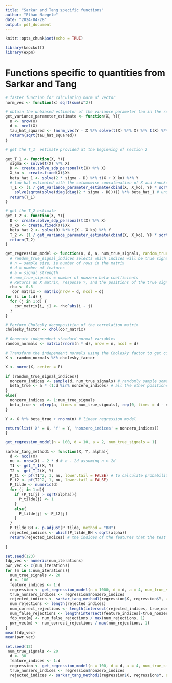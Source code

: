 ```yaml
---
title: "Sarkar and Tang specific functions"
author: "Ethan Naegele"
date: "2024-04-28"
output: pdf_document
---
```


```r
knitr::opts_chunk$set(echo = TRUE)
```

```r
library(knockoff)
library(expm)
```


# Functions specific to quantities from Sarkar and Tang

```r
# faster function for calculating norm of vector
norm_vec <- function(x) sqrt(sum(x^2))

# obtain the unbiased estimator of the variance parameter tau in the regression setting Y = N(X * beta, tau^2 I_n)
get_variance_parameter_estimate <- function(X, Y){
  n <- nrow(X)
  d <- ncol(X)
  tau_hat_squared <- (norm_vec(Y - X %*% solve(t(X) %*% X) %*% t(X) %*% Y))^2 / (n - d) # numerator is RSS, and assuming n > d
  return(sqrt(tau_hat_squared))
}
```



```r
# get the T_1  estimate provided at the beginning of section 2

get_T_1 <- function(X, Y){
  sigma <- solve(t(X) %*% X)
  D <- create.solve_sdp_personal(t(X) %*% X)
  X_ko <- create.fixed(X)$Xk
  beta_hat_1 <- solve(2 * sigma - D) %*% t(X + X_ko) %*% Y
  # tau hat estimated with the columnwise concatenation of X and knockoff X
  T_1 <- (1 / get_variance_parameter_estimate(cbind(X, X_ko), Y) * sqrt(2)) *
    solve(sqrtm(solve(diag(diag(2 * sigma - D))))) %*% beta_hat_1 # unsure about interpretation of diag operator in the equation for T1 from the paper; this is my best interpretation of it - Ignat agrees
  return(T_1)
}

# get the T_2 estimate 
get_T_2 <- function(X, Y){
  D <- create.solve_sdp_personal(t(X) %*% X)
  X_ko <- create.fixed(X)$Xk
  beta_hat_2 <- solve(D) %*% t(X - X_ko) %*% Y
  T_2 <- (1 / get_variance_parameter_estimate(cbind(X, X_ko), Y) * sqrt(2)) * sqrtm(D) %*% beta_hat_2
  return(T_2)
}

```



```r
get_regression_model <- function(n, d, a, num_true_signals, random_true_signal_indices = FALSE){
  # random_true_signal_indices selects which indices will be true signals randomly
  # n = sample size, ie number of rows in the matrix
  # d = number of features
  # a = signal strength
  # num_true_signals = number of nonzero beta coefficients
  # Returns an X matrix, response Y, and the positions of the true signals, as according to the simulation setup described in the beginning of Section 3 of Sarkar and Tang
  rho <- 0.5
   cor_matrix <- matrix(nrow = d, ncol = d)
for (i in 1:d) {
  for (j in 1:d) {
    cor_matrix[i, j] <- rho^abs(i - j)
  }
}

# Perform Cholesky decomposition of the correlation matrix
cholesky_factor <- chol(cor_matrix)

# Generate independent standard normal variables
random_normals <- matrix(rnorm(n * d), nrow = n, ncol = d)

# Transform the independent normals using the Cholesky factor to get correlated normals
X <- random_normals %*% cholesky_factor

X <- normc(X, center = F)

if (random_true_signal_indices){
  nonzero_indices <- sample(d, num_true_signals) # randomly sample some indices to be the true signal indices
  beta_true <- a * (1:d %in% nonzero_indices) # all the other positions in the vector will be 0
}
else{
  nonzero_indices <- 1:num_true_signals
  beta_true <- c(rep(a, times = num_true_signals), rep(0, times = d - num_true_signals))
}

Y <- X %*% beta_true + rnorm(n) # linear regression model

return(list('X' = X, 'Y' = Y, 'nonzero_indices' = nonzero_indices))
}
```


```r
get_regression_model(n = 100, d = 10, a = 2, num_true_signals = 1)
```


```r
sarkar_tang_method1 <- function(X, Y, alpha){
  d <- ncol(X)
  nu <- nrow(X) - 2 * d # n - 2d assuming n > 2d
  T1 <- get_T_1(X, Y)
  T2 <- get_T_2(X, Y)
  P_t1 <- pf(T1^2, 1, nu, lower.tail = FALSE) # to calculate probabilities with the t^2_n distribution, have to use the F(1, n) distribution
  P_t2 <- pf(T2^2, 1, nu, lower.tail = FALSE)
  P_tilde <- numeric(d)
  for (j in 1:d){
    if (P_t1[j] > sqrt(alpha)){
      P_tilde[j] <- 1
    }
    else{
      P_tilde[j] <- P_t2[j]
    }
  }
  P_tilde_BH <- p.adjust(P_tilde, method = "BH")
  rejected_indices <- which(P_tilde_BH < sqrt(alpha))
  return(rejected_indices) # the indices of the features that the test concludes are nonzero
  
}
```


```r
set.seed(123)
fdp_vec <- numeric(num_iterations)
pwr_vec <- c(num_iterations)
for (m in 1:num_iterations){
  num_true_signals <- 20
  d <- 100
  feature_indices <- 1:d
  regression <- get_regression_model(n = 1000, d = d, a = 4, num_true_signals = num_true_signals)
  true_nonzero_indices <- regression$nonzero_indices
  rejected_indices <- sarkar_tang_method1(regression$X, regression$Y, alpha = .05)
  num_rejections <- length(rejected_indices)
  num_correct_rejections <- length(intersect(rejected_indices, true_nonzero_indices))
  num_false_rejections <- length(intersect(feature_indices[-true_nonzero_indices], rejected_indices))
  fdp_vec[m] <- num_false_rejections / max(num_rejections, 1)
  pwr_vec[m] <- num_correct_rejections / max(num_rejections, 1)
}
mean(fdp_vec)
mean(pwr_vec)
```



```r
set.seed(12)
 num_true_signals <- 20
  d <- 30
  feature_indices <- 1:d
  regression <- get_regression_model(n = 100, d = d, a = 4, num_true_signals = num_true_signals)
  true_nonzero_indices <- regression$nonzero_indices
  rejected_indices <- sarkar_tang_method1(regression$X, regression$Y, alpha = .05)
```


